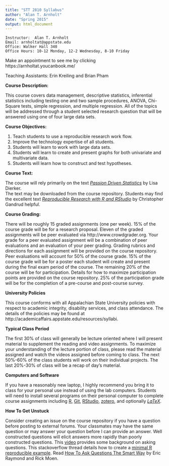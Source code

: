 ```yaml
---
title: "STT 2810 Syllabus"
author: "Alan T. Arnholt"
date: "Spring 2015"
output: html_document
---
```


```
Instructor:  Alan T. Arnholt
Email: arnholtat@appstate.edu
Office: Walker Hall 340
Office Hours: 10-12 Monday, 12-2 Wednesday, 8-10 Friday
```

Make an appointment to see me by clicking https://arnholtat.youcanbook.me/

Teaching Assistants: Erin Kreiling and Brian Pham

**Course Description:**  

This course covers data management, descriptive statistics,
inferential statistics including testing one and two sample procedures, ANOVA, 
Chi-Square tests, simple regression, and multiple regression.  All of the topics will be 
addressed through a student selected research question that will be answered 
using one of four large data sets.

**Course Objectives:**

1.  Teach students to use a reproducible research work flow.
2.  Improve the technology expertise of all students.
3.  Students will learn to work with large data sets.
4.  Students will learn to create and present graphs for both univariate and multivariate data.
5.  Students will learn how to construct and test hypotheses.

**Course Text:**

The course will rely primarily on the text [_Passion Driven Statistics_](https://github.com/STT2810-SP15/STT2810ClassRepoSP15/blob/master/Book/PDS-SPRING2015alanASU.pdf?raw=true)  by Lisa Dierker.  
The text may be downloaded from the course repository.  Students may find the excellent 
text [_Reproducible Research with R and RStudio_](http://christophergandrud.github.io/RepResR-RStudio/) by Christopher Gandrud helpful.

**Course Grading:**

There will be roughly 15 graded assignments (one per week). 15% of the course grade will be for a research proposal. Eleven of the graded assignments will be peer evaluated via http://www.crowdgrader.org.  Your grade for a peer evaluated assignment will be a combination of peer evaluations and an evaluation of your peer grading.  Grading rubrics and directions for each assignment will be provided on the course repository.  Peer evaluations will account for 50% of the course grade.  15% of the course grade will be for a poster each student will create and present during the final exam period of the course.  The remaining 20% of the course will be for participation.  Details for how to maximize participation points are provided on the course repository.  25% of the participation grade will be for the completion of a pre-course and post-course survey.     

**University Policies**

This course conforms with all Appalachian State University policies with respect to
academic integrity, disability services, and class attendance.  The details of the policies may be found at
http://academicaffairs.appstate.edu/resources/syllabi.

**Typical Class Period**

The first 30% of class will generally be lecture oriented where I will present material to supplement the reading and video assignments.  To maximize your understanding of the lecture portion of class, please read the material assigned and watch the videos assigned before coming to class.  The next 50%-60% of the class students will work on their individual projects. The last 20%-30% of class will be a recap of day's material.  

**Computers and Software**

If you have a reasonably new laptop, I highly recommend you bring it to class for your personal use instead of using the lab computers.  Students will need to install several programs on their personal computer to complete course assignments including [R](http://cran.r-project.org), [Git](http://git-scm.com/downloads), [RStudio](http://www.rstudio.com/products/rstudio/download/), [zotero](https://www.zotero.org), and optionally [$LaTeX$](http://www.ctan.org/starter).


**How To Get Unstuck**

Consider creating an issue on the course repository if you have a question before posting to external forums.  Your classmates may have the same question or may answer your question before I can provide an answer.  Well constructed questions will elicit answers more rapidly than poorly constructed questions.  This [video](https://www.youtube.com/watch?v=ZFaWxxzouCY&list=PLjTlxb-wKvXNSDfcKPFH2gzHGyjpeCZmJ&index=3) provides some background on asking questions.  This stackoverflow thread details how to create a [minimal R reproducible example](http://stackoverflow.com/questions/5963269/how-to-make-a-great-r-reproducible-example/5963610#5963610). Read 
[How To Ask Questions The Smart Way](http://www.catb.org/~esr/faqs/smart-questions.html) by Eric Raymond and Rick Moen.
